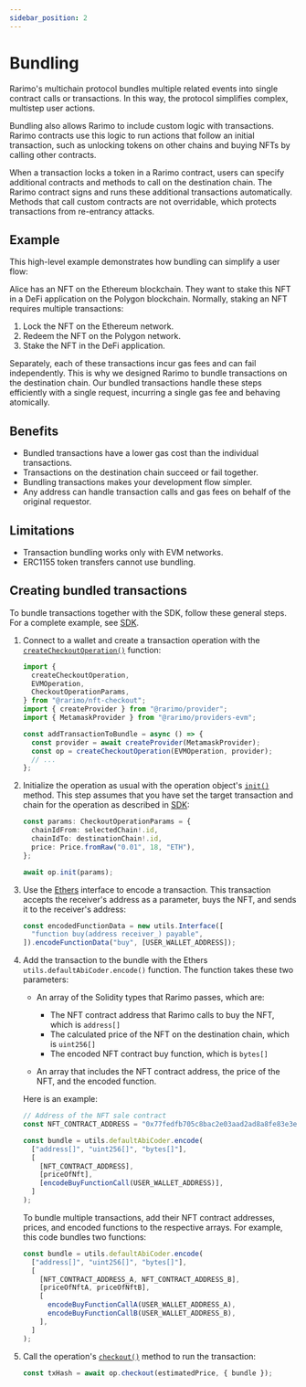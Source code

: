 ```yaml
---
sidebar_position: 2
---
```


# Bundling

Rarimo's multichain protocol bundles multiple related events into single contract calls or transactions.
In this way, the protocol simplifies complex, multistep user actions.

Bundling also allows Rarimo to include custom logic with transactions.
Rarimo contracts use this logic to run actions that follow an initial transaction, such as unlocking tokens on other chains and buying NFTs by calling other contracts.

When a transaction locks a token in a Rarimo contract, users can specify additional contracts and methods to call on the destination chain.
The Rarimo contract signs and runs these additional transactions automatically.
Methods that call custom contracts are not overridable, which protects transactions from re-entrancy attacks.

## Example

This high-level example demonstrates how bundling can simplify a user flow:

Alice has an NFT on the Ethereum blockchain.
They want to stake this NFT in a DeFi application on the Polygon blockchain.
Normally, staking an NFT requires multiple transactions:

1. Lock the NFT on the Ethereum network.
1. Redeem the NFT on the Polygon network.
1. Stake the NFT in the DeFi application.

Separately, each of these transactions incur gas fees and can fail independently.
This is why we designed Rarimo to bundle transactions on the destination chain.
Our bundled transactions handle these steps efficiently with a single request, incurring a single gas fee and behaving atomically.

## Benefits

- Bundled transactions have a lower gas cost than the individual transactions.
- Transactions on the destination chain succeed or fail together.
- Bundling transactions makes your development flow simpler.
- Any address can handle transaction calls and gas fees on behalf of the original requestor.

## Limitations

- Transaction bundling works only with EVM networks.
- ERC1155 token transfers cannot use bundling.

## Creating bundled transactions

To bundle transactions together with the SDK, follow these general steps.
For a complete example, see [SDK](../reference/sdk).

1. Connect to a wallet and create a transaction operation with the [`createCheckoutOperation()`](https://rarimo.github.io/js-sdk/functions/_rarimo_nft_checkout.createCheckoutOperation.html) function:

   ```ts
   import {
     createCheckoutOperation,
     EVMOperation,
     CheckoutOperationParams,
   } from "@rarimo/nft-checkout";
   import { createProvider } from "@rarimo/provider";
   import { MetamaskProvider } from "@rarimo/providers-evm";

   const addTransactionToBundle = async () => {
     const provider = await createProvider(MetamaskProvider);
     const op = createCheckoutOperation(EVMOperation, provider);
     // ...
   };
   ```

1. Initialize the operation as usual with the operation object's [`init()`](https://rarimo.github.io/js-sdk/interfaces/_rarimo_nft_checkout.CheckoutOperation.html#init) method.
   This step assumes that you have set the target transaction and chain for the operation as described in [SDK](../reference/sdk):

   ```ts
   const params: CheckoutOperationParams = {
     chainIdFrom: selectedChain!.id,
     chainIdTo: destinationChain!.id,
     price: Price.fromRaw("0.01", 18, "ETH"),
   };

   await op.init(params);
   ```

1. Use the [Ethers](https://ethers.org/) interface to encode a transaction.
   This transaction accepts the receiver's address as a parameter, buys the NFT, and sends it to the receiver's address:

   ```ts
   const encodedFunctionData = new utils.Interface([
     "function buy(address receiver_) payable",
   ]).encodeFunctionData("buy", [USER_WALLET_ADDRESS]);
   ```

1. Add the transaction to the bundle with the Ethers `utils.defaultAbiCoder.encode()` function.
   The function takes these two parameters:

   - An array of the Solidity types that Rarimo passes, which are:

     - The NFT contract address that Rarimo calls to buy the NFT, which is `address[]`
     - The calculated price of the NFT on the destination chain, which is `uint256[]`
     - The encoded NFT contract buy function, which is `bytes[]`

   - An array that includes the NFT contract address, the price of the NFT, and the encoded function.

   Here is an example:

   ```ts
   // Address of the NFT sale contract
   const NFT_CONTRACT_ADDRESS = "0x77fedfb705c8bac2e03aad2ad8a8fe83e3e20fa1";

   const bundle = utils.defaultAbiCoder.encode(
     ["address[]", "uint256[]", "bytes[]"],
     [
       [NFT_CONTRACT_ADDRESS],
       [priceOfNft],
       [encodeBuyFunctionCall(USER_WALLET_ADDRESS)],
     ]
   );
   ```

   To bundle multiple transactions, add their NFT contract addresses, prices, and encoded functions to the respective arrays.
   For example, this code bundles two functions:

   ```ts
   const bundle = utils.defaultAbiCoder.encode(
     ["address[]", "uint256[]", "bytes[]"],
     [
       [NFT_CONTRACT_ADDRESS_A, NFT_CONTRACT_ADDRESS_B],
       [priceOfNftA, priceOfNftB],
       [
         encodeBuyFunctionCallA(USER_WALLET_ADDRESS_A),
         encodeBuyFunctionCallB(USER_WALLET_ADDRESS_B),
       ],
     ]
   );
   ```

1. Call the operation's [`checkout()`](https://rarimo.github.io/js-sdk/interfaces/_rarimo_nft_checkout.CheckoutOperation.html#checkout) method to run the transaction:

   ```ts
   const txHash = await op.checkout(estimatedPrice, { bundle });
   ```
